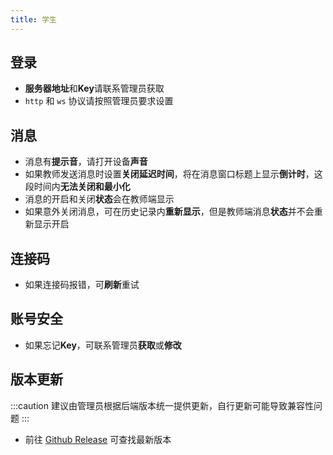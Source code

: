 ```yaml
---
title: 学生
---
```


## 登录

- **服务器地址**和**Key**请联系管理员获取
- `http` 和 `ws` 协议请按照管理员要求设置

## 消息

- 消息有**提示音**，请打开设备**声音**
- 如果教师发送消息时设置**关闭延迟时间**，将在消息窗口标题上显示**倒计时**，这段时间内**无法关闭和最小化**
- 消息的开启和关闭**状态**会在教师端显示
- 如果意外关闭消息，可在历史记录内**重新显示**，但是教师端消息**状态**并不会重新显示开启

## 连接码

- 如果连接码报错，可**刷新**重试

## 账号安全

- 如果忘记**Key**，可联系管理员**获取**或**修改**

## 版本更新

:::caution
建议由管理员根据后端版本统一提供更新，自行更新可能导致兼容性问题
:::

- 前往 [Github Release](https://github.com/MessagePigeon/client-student/releases) 可查找最新版本

